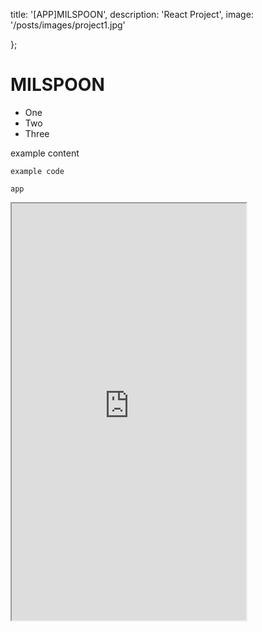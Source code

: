   title: '[APP]MILSPOON',
  description: 'React Project',
  image: '/posts/images/project1.jpg'

};

# MILSPOON

- One
- Two
- Three

example content

```
example code
```

`app`

<iframe
  src="https://milspoon-front.vercel.app/"
  width="375px"        
  height="667px"       
  style={{ 
    border: '1px solid #ccc', 
    borderRadius: '8px',
    boxShadow: '0 0 10px rgba(0,0,0,0.1)',
    display: 'block',
    margin: '0 auto'
  }}
  title="TechPicks Demo"
/>

